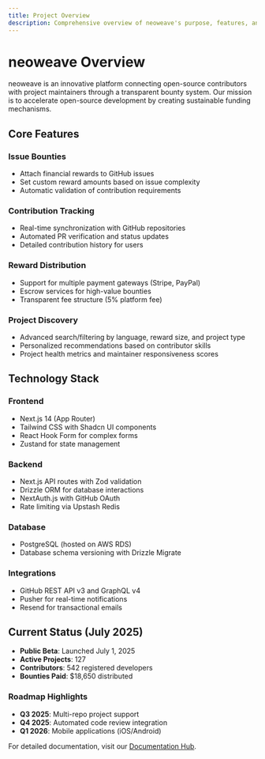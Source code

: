 ```yaml
---
title: Project Overview
description: Comprehensive overview of neoweave's purpose, features, and technology
---
```


# neoweave Overview

neoweave is an innovative platform connecting open-source contributors with project maintainers through a transparent bounty system. Our mission is to accelerate open-source development by creating sustainable funding mechanisms.

## Core Features

### Issue Bounties
- Attach financial rewards to GitHub issues
- Set custom reward amounts based on issue complexity
- Automatic validation of contribution requirements

### Contribution Tracking
- Real-time synchronization with GitHub repositories
- Automated PR verification and status updates
- Detailed contribution history for users

### Reward Distribution
- Support for multiple payment gateways (Stripe, PayPal)
- Escrow services for high-value bounties
- Transparent fee structure (5% platform fee)

### Project Discovery
- Advanced search/filtering by language, reward size, and project type
- Personalized recommendations based on contributor skills
- Project health metrics and maintainer responsiveness scores

## Technology Stack

### Frontend
- Next.js 14 (App Router)
- Tailwind CSS with Shadcn UI components
- React Hook Form for complex forms
- Zustand for state management

### Backend
- Next.js API routes with Zod validation
- Drizzle ORM for database interactions
- NextAuth.js with GitHub OAuth
- Rate limiting via Upstash Redis

### Database
- PostgreSQL (hosted on AWS RDS)
- Database schema versioning with Drizzle Migrate

### Integrations
- GitHub REST API v3 and GraphQL v4
- Pusher for real-time notifications
- Resend for transactional emails

## Current Status (July 2025)

- **Public Beta**: Launched July 1, 2025
- **Active Projects**: 127
- **Contributors**: 542 registered developers
- **Bounties Paid**: $18,650 distributed

### Roadmap Highlights
- **Q3 2025**: Multi-repo project support
- **Q4 2025**: Automated code review integration
- **Q1 2026**: Mobile applications (iOS/Android)

For detailed documentation, visit our [Documentation Hub](index.mdx).